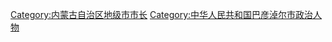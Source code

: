 [[Category:内蒙古自治区地级市市长|Category:内蒙古自治区地级市市长]]
[[Category:中华人民共和国巴彦淖尔市政治人物|Category:中华人民共和国巴彦淖尔市政治人物]]